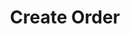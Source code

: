 ---
title: "Create Order"
api: "GET /deliveries/create"
description: "Assign a new delivery in the system"
---